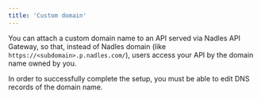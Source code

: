 ```yaml
---
title: 'Custom domain'
---
```


You can attach a custom domain name to an API served via Nadles API Gateway, so that, instead of Nadles domain (like `https://<subdomain>.p.nadles.com/`), users access your API by the domain name owned by you.

<Warning>
  In order to successfully complete the setup, you must be able to edit DNS records of the domain name.
</Warning>